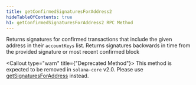 ```yaml
---
title: getConfirmedSignaturesForAddress2
hideTableOfContents: true
h1: getConfirmedSignaturesForAddress2 RPC Method
---
```


Returns signatures for confirmed transactions that include the given address in
their `accountKeys` list. Returns signatures backwards in time from the provided
signature or most recent confirmed block

<Callout type="warn" title={"Deprecated Method"}>
  This method is expected to be removed in `solana-core` v2.0. Please use
  [getSignaturesForAddress](/docs/rpc/http/getsignaturesforaddress) instead.
</Callout>
